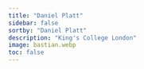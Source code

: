 ```yaml
---
title: "Daniel Platt"
sidebar: false
sortby: "Daniel Platt"
description: "King's College London"
image: bastian.webp
toc: false
---
```


